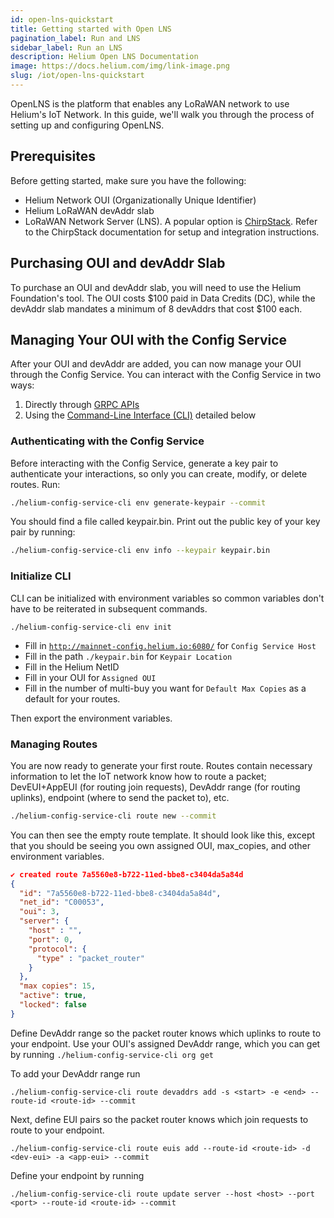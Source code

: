 ```yaml
---
id: open-lns-quickstart
title: Getting started with Open LNS
pagination_label: Run and LNS
sidebar_label: Run an LNS
description: Helium Open LNS Documentation
image: https://docs.helium.com/img/link-image.png
slug: /iot/open-lns-quickstart
---
```



OpenLNS is the platform that enables any LoRaWAN network to use Helium's IoT Network. In this guide,
we'll walk you through the process of setting up and configuring OpenLNS.

## Prerequisites

Before getting started, make sure you have the following:

- Helium Network OUI (Organizationally Unique Identifier)
- Helium LoRaWAN devAddr slab
- LoRaWAN Network Server (LNS). A popular option is [ChirpStack](https://www.chirpstack.io). Refer
  to the ChirpStack documentation for setup and integration instructions.

## Purchasing OUI and devAddr Slab

To purchase an OUI and devAddr slab, you will need to use the Helium Foundation's tool. The OUI
costs $100 paid in Data Credits (DC), while the devAddr slab mandates a minimum of 8 devAddrs that
cost $100 each.

## Managing Your OUI with the Config Service

After your OUI and devAddr are added, you can now manage your OUI through the Config Service. You
can interact with the Config Service in two ways:

1. Directly through
   [GRPC APIs](https://github.com/helium/proto/blob/master/src/service/iot_config.proto)
2. Using the [Command-Line Interface (CLI)](https://github.com/helium/helium-config-service-cli)
   detailed below

### Authenticating with the Config Service

Before interacting with the Config Service, generate a key pair to authenticate your interactions,
so only you can create, modify, or delete routes. Run:

```sh
./helium-config-service-cli env generate-keypair --commit
```

You should find a file called keypair.bin. Print out the public key of your key pair by running:

```sh
./helium-config-service-cli env info --keypair keypair.bin
```

### Initialize CLI

CLI can be initialized with environment variables so common variables don't have to be reiterated in
subsequent commands.

```
./helium-config-service-cli env init
```

- Fill in [`http://mainnet-config.helium.io:6080/`](http://mainnet-config.helium.io:6080/) for
  `Config Service Host`
- Fill in the path `./keypair.bin` for `Keypair Location`
- Fill in the Helium NetID <!-- TODO: get new NetID -->
- Fill in your OUI for `Assigned OUI`
- Fill in the number of multi-buy you want for `Default Max Copies` as a default for your routes.

Then export the environment variables. <!-- TODO: could use a little more detail -->

### Managing Routes

You are now ready to generate your first route. Routes contain necessary information to let the IoT
network know how to route a packet; DevEUI+AppEUI (for routing join requests), DevAddr range (for
routing uplinks), endpoint (where to send the packet to), etc.

```sh
./helium-config-service-cli route new --commit
```

You can then see the empty route template. It should look like this, except that you should be
seeing you own assigned OUI, max_copies, and other environment variables.

```json
✔️ created route 7a5560e8-b722-11ed-bbe8-c3404da5a84d
{
  "id": "7a5560e8-b722-11ed-bbe8-c3404da5a84d",
  "net_id": "C00053",
  "oui": 3,
  "server": {
    "host" : "",
    "port": 0,
    "protocol": {
      "type" : "packet_router"
    }
  },
  "max copies": 15,
  "active": true,
  "locked": false
}
```

Define DevAddr range so the packet router knows which uplinks to route to your endpoint. Use your
OUI's assigned DevAddr range, which you can get by running `./helium-config-service-cli org get`

To add your DevAddr range run

```
./helium-config-service-cli route devaddrs add -s <start> -e <end> --route-id <route-id> --commit
```

Next, define EUI pairs so the packet router knows which join requests to route to your endpoint.

```
./helium-config-service-cli route euis add --route-id <route-id> -d <dev-eui> -a <app-eui> --commit
```

Define your endpoint by running

```
./helium-config-service-cli route update server --host <host> --port <port> --route-id <route-id> --commit
```
